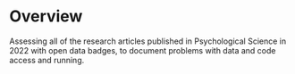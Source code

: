 # Overview {.unnumbered}

Assessing all of the research articles published in Psychological Science in 2022 with open data badges, to document problems with data and code access and running.

